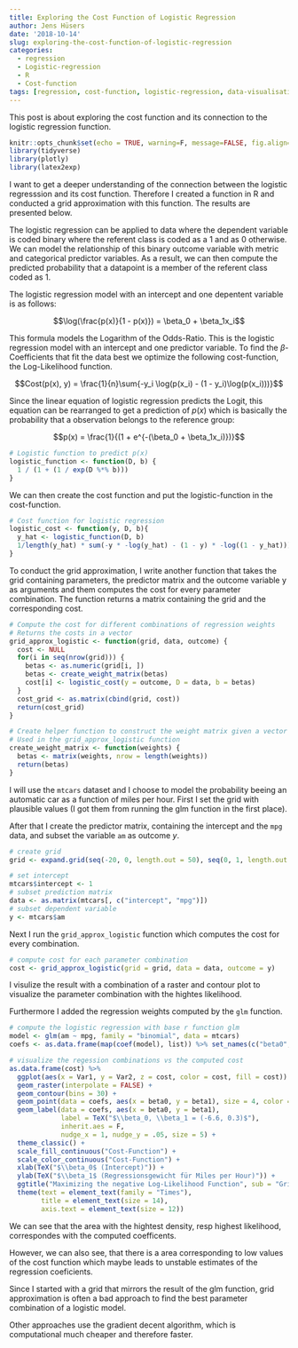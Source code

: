 ```yaml
---
title: Exploring the Cost Function of Logistic Regression
author: Jens Hüsers
date: '2018-10-14'
slug: exploring-the-cost-function-of-logistic-regression
categories:
  - regression
  - Logistic-regression
  - R
  - Cost-function
tags: [regression, cost-function, logistic-regression, data-visualisation]
---
```


<script src="//yihui.name/js/math-code.js"></script>
<!-- Just one possible MathJax CDN below. You may use others. -->
<script async
  src="//mathjax.rstudio.com/latest/MathJax.js?config=TeX-MML-AM_CHTML">
</script>

This post is about exploring the cost function and its connection to the logistic regression function.

```r
knitr::opts_chunk$set(echo = TRUE, warning=F, message=FALSE, fig.align='center')
library(tidyverse)
library(plotly)
library(latex2exp)
```

I want to get a deeper understanding of the connection between the logistic regresssion and its cost function.
Therefore I created a function in R and conducted a grid approximation with this function.
The results are presented below.

The logistic regression can be applied to data where the dependent variable is coded binary where the referent class is coded as a 1 and as 0 otherwise.
We can model the relationship of this binary outcome variable with metric and categorical predictor variables.
As a result, we can then compute the predicted probability that a datapoint is a member of the referent class coded as 1.

The logistic regression model with an intercept and one depentent variable is as follows:

$$\log(\frac{p(x)}{1 - p(x)}) = \beta_0 + \beta_1x_i$$

This formula models the Logarithm of the Odds-Ratio.
This is the logistic regression model with an intercept and one predictor variable.
To find the $\beta$-Coefficients that fit the data best we optimize the following cost-function, the Log-Likelihood function.

$$Cost(p(x), y) = \frac{1}{n}\sum{-y_i \log(p(x_i) - (1 - y_i)\log(p(x_i)))}$$

Since the linear equation of logistic regression predicts the Logit, this equation can be rearranged to get a prediction of $p(x)$ which is basically the probability that a observation belongs to the reference group:

$$p(x) = \frac{1}{(1 + e^{-(\beta_0 + \beta_1x_i)})}$$

```r
# Logistic function to predict p(x)
logistic_function <- function(D, b) {
  1 / (1 + (1 / exp(D %*% b)))
}
```

We can then create the cost function and put the logistic-function in the cost-function.

```r
# Cost function for logistic regression
logistic_cost <- function(y, D, b){
  y_hat <- logistic_function(D, b)
  1/length(y_hat) * sum(-y * -log(y_hat) - (1 - y) * -log((1 - y_hat)))
}
```

To conduct the grid approximation, I write another function that takes the grid containing parameters, the predictor matrix  and the outcome variable y as arguments and them computes the cost for every parameter combination.
The function returns a matrix containing the grid and the corresponding cost.

```r
# Compute the cost for different combinations of regression weights
# Returns the costs in a vector
grid_approx_logistic <- function(grid, data, outcome) {
  cost <- NULL
  for(i in seq(nrow(grid))) {
    betas <- as.numeric(grid[i, ])
    betas <- create_weight_matrix(betas)
    cost[i] <- logistic_cost(y = outcome, D = data, b = betas)    
  }
  cost_grid <- as.matrix(cbind(grid, cost))
  return(cost_grid)
}

# Create helper function to construct the weight matrix given a vector with proposed weights
# Used in the grid_approx_logistic function
create_weight_matrix <- function(weights) {
  betas <- matrix(weights, nrow = length(weights))
  return(betas)
}
```

I will use the `mtcars` dataset and I choose to model the probability beeing an automatic car as a function of miles per hour. 
First I set the grid with plausible values (I got them from running the glm function in the first place).

After that I create the predictor matrix, containing the intercept and the `mpg` data, and subset the variable `am` as outcome $y$.


```r
# create grid
grid <- expand.grid(seq(-20, 0, length.out = 50), seq(0, 1, length.out = 50))

# set intercept
mtcars$intercept <- 1
# subset prediction matrix
data <- as.matrix(mtcars[, c("intercept", "mpg")])
# subset dependent variable
y <- mtcars$am
```

Next I run the `grid_approx_logistic` function which computes the cost for every combination.

```r
# compute cost for each parameter combination
cost <- grid_approx_logistic(grid = grid, data = data, outcome = y)
```

I visulize the result with a combination of a raster and contour plot to visualize the parameter combination with the hightes likelihood.

Furthermore I added the regression weights computed by the `glm` function.

```r

# compute the logistic regression with base r function glm
model <- glm(am ~ mpg, family = "binomial", data = mtcars)  
coefs <- as.data.frame(map(coef(model), list)) %>% set_names(c("beta0", "beta1"))

# visualize the regession combinations vs the computed cost
as.data.frame(cost) %>% 
  ggplot(aes(x = Var1, y = Var2, z = cost, color = cost, fill = cost)) +
  geom_raster(interpolate = FALSE) +
  geom_contour(bins = 30) + 
  geom_point(data = coefs, aes(x = beta0, y = beta1), size = 4, color = "white", inherit.aes = F) +
  geom_label(data = coefs, aes(x = beta0, y = beta1), 
             label = TeX("$\\beta_0, \\beta_1 = (-6.6, 0.3)$"),
             inherit.aes = F,
             nudge_x = 1, nudge_y = .05, size = 5) +
  theme_classic() +
  scale_fill_continuous("Cost-Function") +
  scale_color_continuous("Cost-Function") +
  xlab(TeX("$\\beta_0$ (Intercept)")) +
  ylab(TeX("$\\beta_1$ (Regressionsgewicht für Miles per Hour)")) +
  ggtitle("Maximizing the negative Log-Likelihood Function", sub = "Grid Approximation") +
  theme(text = element_text(family = "Times"),
        title = element_text(size = 14), 
        axis.text = element_text(size = 12))

```

We can see that the area with the hightest density, resp highest likelihood, correspondes with the computed coefficents.

However, we can also see, that there is a area corresponding to low values of the cost function which maybe leads to unstable estimates of the regression coeficients.

Since I started with a grid that mirrors the result of the glm function, grid approximation is often a bad approach to find the best parameter combination of a logistic model.

Other approaches use the gradient decent algorithm, which is computational much cheaper and therefore faster. 
